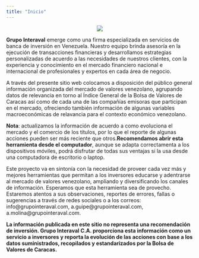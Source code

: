 ```yaml
---
title: "Inicio"
---
```


<p align="center">
  <img src="logo2.png">
</p>


**Grupo Interaval** emerge como una firma especializada en servicios de banca de inversión en Venezuela. Nuestro equipo brinda asesoría en la ejecución de transacciones financieras y desarrollamos estrategias personalizadas de acuerdo a las necesidades de nuestros clientes, con la experiencia y conocimiento en el mercado financiero nacional e internacional de profesionales y expertos en cada área de negocio. 

A través del presente sitio web colocamos a disposición del público general información organizada del mercado de valores venezolano, agrupando datos de relevancia en torno al Índice General de la Bolsa de Valores de Caracas así como de cada una de las compañías emisoras que participan en el mercado, ofreciendo también información de algunas variables macroeconómicas de relavancia para el contexto económico venezolano.

**Nota**: actualizamos la información de acuerdo a como evoluciona el mercado y el comercio de los títulos, por lo que el reporte de algunas acciones pueden ser más reciente que otros.**Recomendamos abrir esta herramienta desde el computador**, aunque se adapta correctamenta a los dispositivos móviles, podrá disfrutar de todas sus ventajas si la usa desde una computadora de escritorio o laptop.

Este proyecto va en sintonía con la necesidad de proveer cada vez más y mejores herramientas que permitan a los inversores educarse y adentrarse al mercado de valores venezolano, ampliando y diversificando los canales de información. Esperamos que esta herramienta sea de provecho. Estaremos atentos a sus observaciones, reportes de errores, fallas o sugerencias a través de redes sociales o a los correos: info@grupointeraval.com, a.guipe@grupointeraval.com, a.molina@grupointeraval.com.  

**La información publicada en este sitio no representa una recomendación de inversión. Grupo Interaval C.A. proporciona esta información como un servicio a inversores y reporta la evolución de las acciones con base a los datos suministrados, recopilados y estandarizados por la Bolsa de Valores de Caracas.**

